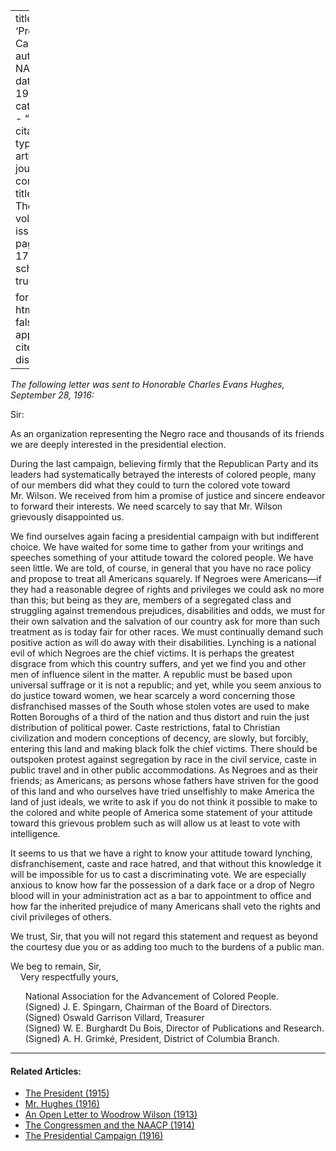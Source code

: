 
---
title: 'Presidential Candidates'
author: NAACP
date: May 1916
categories: 
  - ""
citation: 
  type: article-journal
  container-title: The Crisis
  volume: 13
  issue: 1
  page: 16-17
google-scholar: true

format:
  html:
    toc: false
    appendix-cite-as: display
---


*The following letter was sent to Honorable Charles Evans Hughes, September 28, 1916:*

Sir: 

As an organization representing the Negro race and thousands of its friends we are deeply interested in the presidential election. 

During the last campaign, believing firmly that the Republican Party and its leaders had systematically betrayed the interests of colored people, many of our members did what they could to turn the colored vote toward Mr. Wilson. We received from him a promise of justice and sincere endeavor to forward their interests. We need scarcely to say that Mr. Wilson grievously disappointed us. 

We find ourselves again facing a presidential campaign with but indifferent choice. We have waited for some time to gather from your writings and speeches something of your attitude toward the colored people. We have seen little. We are told, of course, in general that you have no race policy and propose to treat all Americans squarely. If Negroes were Americans---if they had a reasonable degree of rights and privileges we could ask no more than this; but being as they are, members of a segregated class and struggling against tremendous prejudices, disabilities and odds, we must for their own salvation and the salvation of our country ask for more than such treatment as is today fair for other races. We must continually demand such positive action as will do away with their disabilities. Lynching is a national evil of which Negroes are the chief victims. It is perhaps the greatest disgrace from which this country suffers, and yet we find you and other men of influence silent in the matter. A republic must be based upon universal suffrage or it is not a republic; and yet, while you seem anxious to do justice toward women, we hear scarcely a word concerning those disfranchised masses of the South whose stolen votes are used to make Rotten Boroughs of a third of the nation and thus distort and ruin the just distribution of political power. Caste restrictions, fatal to Christian civilization and modern conceptions of decency, are slowly, but forcibly, entering this land and making black folk the chief victims. There should be outspoken protest against segregation by race in the civil service, caste in public travel and in other public accommodations. As Negroes and as their friends; as Americans; as persons whose fathers have striven for the good of this land and who ourselves have tried unselfishly to make America the land of just ideals, we write to ask if you do not think it possible to make to the colored and white people of America some statement of your attitude toward this grievous problem such as will allow us at least to vote with intelligence. 

It seems to us that we have a right to know your attitude toward lynching, disfranchisement, caste and race hatred, and that without this knowledge it will be impossible for us to cast a discriminating vote. We are especially anxious to know how far the possession of a dark face or a drop of Negro blood will in your administration act as a bar to appointment to office and how far the inherited prejudice of many Americans shall veto the rights and civil privileges of others. 

We trust, Sir, that you will not regard this statement and request as beyond the courtesy due you or as adding too much to the burdens of a public man. 

We beg to remain, Sir,<br>
&nbsp; &nbsp;&nbsp;Very respectfully yours, 

<ul style="list-style: none;">
<li> <span class="small-caps">National Association for the Advancement of Colored People</span>.
<li> (Signed) J. E. <span class="small-caps">Spingarn</span>, Chairman of the Board of Directors.
<li> (Signed) Oswald Garrison <span class="small-caps">Villard</span>, Treasurer
<li> (Signed) W. E. Burghardt <span class="small-caps">Du Bois</span>, Director of Publications and Research.
<li> (Signed) A. H. <span class="small-caps">Grimké</span>, President, District of Columbia Branch. 
</ul>

<!-- Similar articles start here -->
<div  class="clear-wrap"></div>
<hr>
#### Related Articles:

* [The President (1915)](/Volumes/09/04/president.html)
* [Mr. Hughes (1916)](/Volumes/13/01/mr_hughes.html)
* [An Open Letter to Woodrow Wilson (1913)](/Volumes/05/05/open_letter.html)
* [The Congressmen and the NAACP (1914)](/Volumes/09/02/congressmen_and_the_naacp.html)
* [The Presidential Campaign (1916)](/Volumes/12/06/presidential_campaign.html)

<!-- Similar articles end here -->